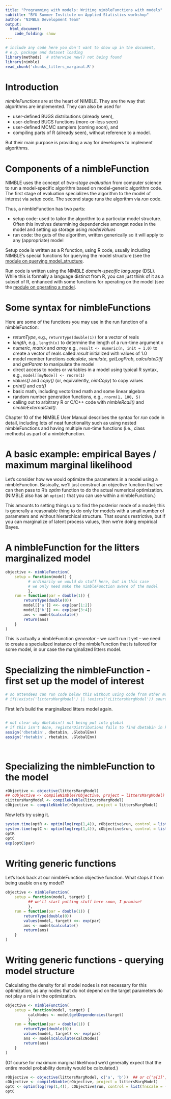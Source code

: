 ```yaml
---
title: "Programming with models: Writing nimbleFunctions with models"
subtitle: "BYU Summer Institute on Applied Statistics workshop"
author: "NIMBLE Development Team"
output:
  html_document:
    code_folding: show
---
```



```r
# include any code here you don't want to show up in the document,
# e.g. package and dataset loading
library(methods)  # otherwise new() not being found
library(nimble)
read_chunk('chunks_litters_marginal.R')
```

# Introduction

*nimbleFunctions* are at the heart of NIMBLE. They are the way that algorithms are implemented. They can also be used for

 - user-defined BUGS distributions (already seen),
 - user-defined BUGS functions (more-or-less seen)
 - user-defined MCMC samplers (coming soon), and
 - compiling parts of R (already seen), without reference to a model.

But their main purpose is providing a way for developers to implement algorithms.

# Components of a nimbleFunction

NIMBLE uses the concept of *two-stage evaluation* from computer science to run a model-specific algorithm based on model-generic algorithm code. The first stage of evaluation specializes the algorithm to the model of interest via *setup* code. The second stage runs the algorithm via *run* code. 

Thus, a nimbleFunction has two parts:

 - setup code: used to tailor the algorithm to a particular model structure. Often this involves determining dependencies amongst nodes in the model and setting up storage using *modelValues*
 - run code: the guts of the algorithm, written generically so it will apply to any (appropriate) model

Setup code is written as a R function, using R code, usually including NIMBLE's special functions for querying the model structure (see the [module on querying model_structure](4.5_model_structure_slides.html). 

Run code is written using the NIMBLE *domain-specific language* (DSL). While this is formally a language distinct from R, you can just think of it as a subset of R, enhanced with some functions for operating on the model (see the [module on operating a model](4.4_operating_model_slides.html). 

# Some syntax for nimbleFunctions

Here are some of the functions you may use in the run function of a nimbleFunction:

 - *returnType*, e.g., ```returnType(double(1))``` for a vector of reals
 - *length*, e.g., ```length(x)``` to determine the length of a run-time argument *x*
 - *numeric*, *matrix* and *array* e.g., ```result <- numeric(n, init = 1.0)``` to create a vector of reals called *result* initialized with values of 1.0
 - model member functions *calculate*, *simulate*, *getLogProb*, *calculateDiff* and *getParam* to manipulate the model
 - direct access to nodes or variables in a model using typical R syntax, e.g., ```model[[myNode]] <- rnorm(1)```
 - *values()* and *copy()* (or, equivalently, *nimCopy*) to copy values
 - *print()* and *cat()*
 - basic math, including vectorized math and some linear algebra
 - random number generation functions, e.g., ```rnorm(1, 100, 5)``` 
 - calling out to arbitrary R or C/C++ code with *nimbleRcall()* and *nimbleExternalCall()*.


Chapter 10 of the NIMBLE User Manual describes the syntax for *run* code in detail, including lots of neat functionality such as using nested nimbleFunctions and having multiple run-time functions (i.e., class methods) as part of a nimbleFunction.


# A basic example: empirical Bayes / maximum marginal likelihood

Let's consider how we would optimize the parameters in a model using a nimbleFunction. Basically, we'll just construct an objective function that we can then pass to R's *optim* function to do the actual numerical optimization. (NIMBLE also has an `optim()` that you can use within a nimbleFunction.)

This amounts to setting things up to find the posterior mode of a model; this is generally a reasonable thing to do only for models with a small number of parameters and without hierarchical structure. That sounds restrictive, but if you can marginalize of latent process values, then we're doing empirical Bayes.

# A nimbleFunction for the litters marginalized model

```r
objective <- nimbleFunction(
    setup = function(model) {
          # ordinarily we would do stuff here, but in this case
          # we only need make the nimbleFunction aware of the model
          },
    run = function(par = double(1)) {
        returnType(double(0))
        model[['a']] <<- exp(par[1:2])
        model[['b']] <<- exp(par[3:4])
        ans <- model$calculate()
        return(ans)
    }
)
```

This is actually a nimbleFunction *generator* -- we can't run it yet -- we need to create a specialized instance of the nimbleFunction that is tailored for some model, in our case the marginalized litters model. 

# Specializing the nimbleFunction - first set up the model of interest

```r
# so attendees can run code below this without using code from other modules
# if(!exists('littersMargModel') || !exists('cLittersMargModel')) source('chunks_litters_marginal.R')
```                   

First let's build the marginalized litters model again.

```r
```
```r
# not clear why dbetabin() not being put into global
# if this isn't done, registerDistributions fails to find dbetabin in knitr
assign('dbetabin', dbetabin, .GlobalEnv)
assign('rbetabin', rbetabin, .GlobalEnv)
```
```r
```
```r
```

# Specializing the nimbleFunction to the model

```r
rObjective <- objective(littersMargModel)
## cObjective <- compileNimble(rObjective, project = littersMargModel)  ## remember to compile model first
cLittersMargModel <- compileNimble(littersMargModel)
cObjective <- compileNimble(rObjective, project = littersMargModel)
```

Now let's try using it.

```r
system.time(optR <- optim(log(rep(1,4)), rObjective$run, control = list(fnscale = -1)))
system.time(optC <- optim(log(rep(1,4)), cObjective$run, control = list(fnscale = -1)))
optR
optC
exp(optC$par)
```

# Writing generic functions

Let's look back at our nimbleFunction objective function. What stops it from being usable on any model?

```r
objective <- nimbleFunction(
    setup = function(model, target) {
          ## we'll start putting stuff here soon, I promise!
          },
    run = function(par = double(1)) {
        returnType(double(0))
        values(model, target) <<- exp(par)
        ans <- model$calculate()
        return(ans)
    }
)
```

# Writing generic functions - querying model structure

Calculating the density for all model nodes is not necessary for this optimization, as any nodes that do not depend on the target parameters do not play a role in the optimization.

```r
objective <- nimbleFunction(
    setup = function(model, target) {
          calcNodes <- model$getDependencies(target)
          },
    run = function(par = double(1)) {
        returnType(double(0))
        values(model, target) <<- exp(par)
        ans <- model$calculate(calcNodes)
        return(ans)
    }
)
```


(Of course for maximum marginal likelihood we'd generally expect that the entire model probability density would be calculated.)

```r
rObjective <- objective(littersMargModel, c('a', 'b'))  ## or c('a[1]','a[2]','b[1]','b[2]')
cObjective <- compileNimble(rObjective, project = littersMargModel)
optC <- optim(log(rep(1,4)), cObjective$run, control = list(fnscale = -1))
optC
```

